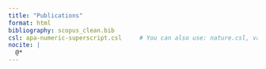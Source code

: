```yaml
---
title: "Publications"
format: html
bibliography: scopus_clean.bib
csl: apa-numeric-superscript.csl     # You can also use: nature.csl, vancouver.csl, etc.
nocite: |
  @*
---
```



::: {#refs}
:::

